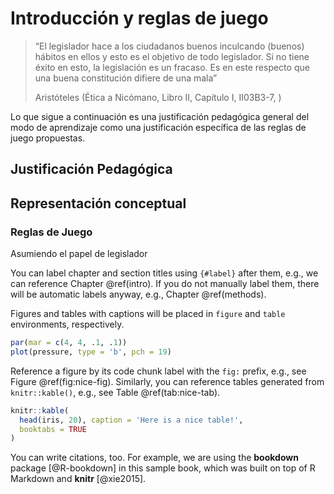 # Introducción y reglas de juego {#intro}
>"El legislador hace a los ciudadanos buenos inculcando (buenos) hábitos en ellos y esto es el objetivo de todo legislador. Si no tiene éxito en esto, la legislación es un fracaso. Es en este respecto que una buena constitución difiere de una mala"
>
> Aristóteles (Ética a Nicómano, Libro II, Capítulo I, II03B3-7, )

Lo que sigue a continuación es una justificación pedagógica general del modo de aprendizaje como una justificación específica de las reglas de juego propuestas. 

## Justificación Pedagógica


## Representación conceptual


### Reglas de Juego

Asumiendo el papel de legislador 

You can label chapter and section titles using `{#label}` after them, e.g., we can reference Chapter \@ref(intro). If you do not manually label them, there will be automatic labels anyway, e.g., Chapter \@ref(methods).

Figures and tables with captions will be placed in `figure` and `table` environments, respectively.

```r
par(mar = c(4, 4, .1, .1))
plot(pressure, type = 'b', pch = 19)
```

Reference a figure by its code chunk label with the `fig:` prefix, e.g., see Figure \@ref(fig:nice-fig). Similarly, you can reference tables generated from `knitr::kable()`, e.g., see Table \@ref(tab:nice-tab).

```r
knitr::kable(
  head(iris, 20), caption = 'Here is a nice table!',
  booktabs = TRUE
)
```

You can write citations, too. For example, we are using the **bookdown** package [@R-bookdown] in this sample book, which was built on top of R Markdown and **knitr** [@xie2015].
